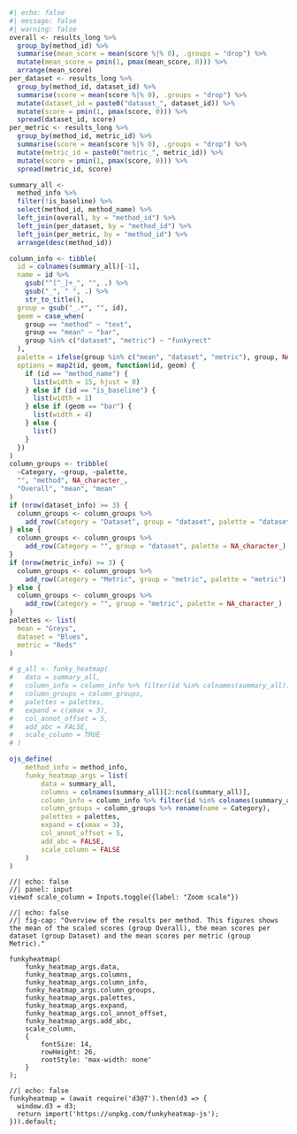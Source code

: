 
```r
#| echo: false
#| message: false
#| warning: false
overall <- results_long %>%
  group_by(method_id) %>%
  summarise(mean_score = mean(score %|% 0), .groups = "drop") %>%
  mutate(mean_score = pmin(1, pmax(mean_score, 0))) %>%
  arrange(mean_score)
per_dataset <- results_long %>%
  group_by(method_id, dataset_id) %>%
  summarise(score = mean(score %|% 0), .groups = "drop") %>%
  mutate(dataset_id = paste0("dataset_", dataset_id)) %>%
  mutate(score = pmin(1, pmax(score, 0))) %>%
  spread(dataset_id, score)
per_metric <- results_long %>%
  group_by(method_id, metric_id) %>%
  summarise(score = mean(score %|% 0), .groups = "drop") %>%
  mutate(metric_id = paste0("metric_", metric_id)) %>%
  mutate(score = pmin(1, pmax(score, 0))) %>%
  spread(metric_id, score)

summary_all <-
  method_info %>%
  filter(!is_baseline) %>%
  select(method_id, method_name) %>%
  left_join(overall, by = "method_id") %>%
  left_join(per_dataset, by = "method_id") %>%
  left_join(per_metric, by = "method_id") %>%
  arrange(desc(method_id))

column_info <- tibble(
  id = colnames(summary_all)[-1],
  name = id %>%
    gsub("^[^_]+_", "", .) %>%
    gsub("_", " ", .) %>%
    str_to_title(),
  group = gsub("_.*", "", id),
  geom = case_when(
    group == "method" ~ "text",
    group == "mean" ~ "bar",
    group %in% c("dataset", "metric") ~ "funkyrect"
  ),
  palette = ifelse(group %in% c("mean", "dataset", "metric"), group, NA_character_),
  options = map2(id, geom, function(id, geom) {
    if (id == "method_name") {
      list(width = 15, hjust = 0)
    } else if (id == "is_baseline") {
      list(width = 1)
    } else if (geom == "bar") {
      list(width = 4)
    } else {
      list()
    }
  })
)
column_groups <- tribble(
  ~Category, ~group, ~palette,
  "", "method", NA_character_,
  "Overall", "mean", "mean"
)
if (nrow(dataset_info) >= 3) {
  column_groups <- column_groups %>%
    add_row(Category = "Dataset", group = "dataset", palette = "dataset")
} else {
  column_groups <- column_groups %>%
    add_row(Category = "", group = "dataset", palette = NA_character_)
}
if (nrow(metric_info) >= 3) {
  column_groups <- column_groups %>%
    add_row(Category = "Metric", group = "metric", palette = "metric")
} else {
  column_groups <- column_groups %>%
    add_row(Category = "", group = "metric", palette = NA_character_)
}
palettes <- list(
  mean = "Greys",
  dataset = "Blues",
  metric = "Reds"
)

# g_all <- funky_heatmap(
#   data = summary_all,
#   column_info = column_info %>% filter(id %in% colnames(summary_all)),
#   column_groups = column_groups,
#   palettes = palettes,
#   expand = c(xmax = 3),
#   col_annot_offset = 5,
#   add_abc = FALSE,
#   scale_column = TRUE
# )

ojs_define(
    method_info = method_info,
    funky_heatmap_args = list(
        data = summary_all,
        columns = colnames(summary_all)[2:ncol(summary_all)],
        column_info = column_info %>% filter(id %in% colnames(summary_all)),
        column_groups = column_groups %>% rename(name = Category),
        palettes = palettes,
        expand = c(xmax = 3),
        col_annot_offset = 5,
        add_abc = FALSE,
        scale_column = FALSE
    )
)
```

```ojs
//| echo: false
//| panel: input
viewof scale_column = Inputs.toggle({label: "Zoom scale"})
```

```ojs
//| echo: false
//| fig-cap: "Overview of the results per method. This figures shows the mean of the scaled scores (group Overall), the mean scores per dataset (group Dataset) and the mean scores per metric (group Metric)."

funkyheatmap(
    funky_heatmap_args.data,
    funky_heatmap_args.columns,
    funky_heatmap_args.column_info,
    funky_heatmap_args.column_groups,
    funky_heatmap_args.palettes,
    funky_heatmap_args.expand,
    funky_heatmap_args.col_annot_offset,
    funky_heatmap_args.add_abc,
    scale_column,
    {
        fontSize: 14,
        rowHeight: 26,
        rootStyle: 'max-width: none'
    }
);
```

```ojs
//| echo: false
funkyheatmap = (await require('d3@7').then(d3 => {
  window.d3 = d3;
  return import('https://unpkg.com/funkyheatmap-js');
})).default;
```
